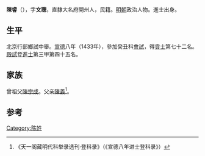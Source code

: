 {{Otheruses|other=名为陈睿的其他人物|陈睿}}

'''陳睿'''（{{bd|1396年||？}}），字'''文聰'''，直隸大名府開州人，民籍。[[明朝|明朝]]政治人物。進士出身。

== 生平 ==
北京行部鄉試中舉。[[宣德|宣德]]八年（1433年），參加癸丑科[[會試|會試]]，得[[貢士|貢士]]第七十二名。[[殿試|殿試]]登[[進士|進士]]第三甲第四十五名。

== 家族 ==
曾祖父[[陳宗成|陳宗成]]。父亲[[陳義|陳義]]<ref>《天一阁藏明代科举录选刊·登科录》（《宣德八年进士登科录》）</ref>。

==参考==
{{reflist}}

{{宣德八年癸丑科殿試金榜}}

{{Authority control}}

{{DEFAULTSORT:}}
[[Category:陈姓|Category:陈姓]]


{{明朝人物小作品}}